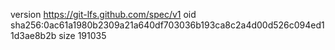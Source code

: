 version https://git-lfs.github.com/spec/v1
oid sha256:0ac61a1980b2309a21a640df703036b193ca8c2a4d00d526c094ed11d3ae8b2b
size 191035
